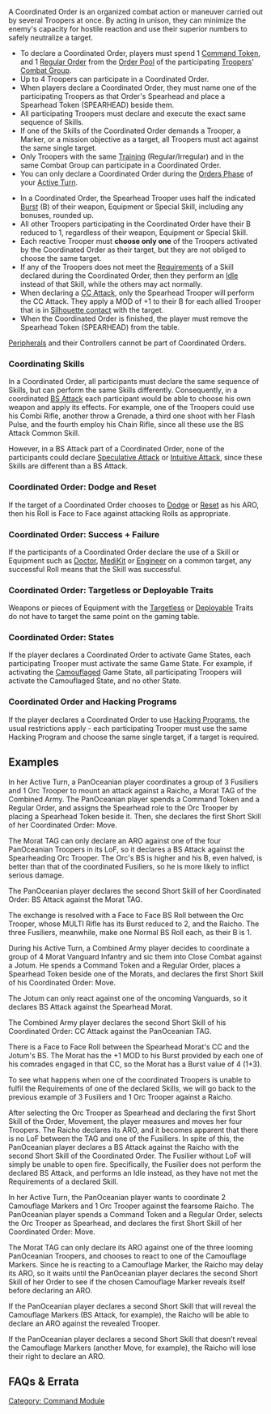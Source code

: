 {{section-command-section}}


{{n4only}}
{{n4}}
A Coordinated Order is an organized combat action or maneuver carried out by several Troopers at once. By acting in unison, they can minimize the enemy's capacity for hostile reaction and use their superior numbers to safely neutralize a target.

{{image | name=spearhead0.jpg | style=128 }}

{{skillbox |black| COORDINATED ORDER | }}
{{skill-label | Attack/Movement }}
{{requirements}}
* To declare a Coordinated Order, players must spend 1 [[Command Token]], and 1 [[Regular Order]] from the [[Order Pool]] of the participating [[Trooper]]s' [[Combat Group]].
* Up to 4 Troopers can participate in a Coordinated Order.
* When players declare a Coordinated Order, they must name one of the participating Troopers as that Order's Spearhead and place a Spearhead Token (SPEARHEAD) beside them.
* All participating Troopers must declare and execute the exact same sequence of Skills.
* If one of the Skills of the Coordinated Order demands a Trooper, a Marker, or a mission objective as a target, all Troopers must act against the same single target.
* Only Troopers with the same [[Training]] (Regular/Irregular) and in the same Combat Group can participate in a Coordinated Order.
* You can only declare a Coordinated Order during the [[Orders Phase]] of your [[Active Turn]].
{{effects}}
* In a Coordinated Order, the Spearhead Trooper uses half the indicated [[Burst]] (B) of their weapon, Equipment or Special Skill, including any bonuses, rounded up.
* All other Troopers participating in the Coordinated Order have their B reduced to 1, regardless of their weapon, Equipment or Special Skill.
* Each reactive Trooper must '''choose only one''' of the Troopers activated by the Coordinated Order as their target, but they are not obliged to choose the same target.
* If any of the Troopers does not meet the [[Requirements]] of a Skill declared during the Coordinated Order, then they perform an [[Idle]] instead of that Skill, while the others may act normally.
* When declaring a [[CC Attack]], only the Spearhead Trooper will perform the CC Attack. They apply a MOD of +1 to their B for each allied Trooper that is in [[Silhouette contact]] with the target.
* When the Coordinated Order is finished, the player must remove the Spearhead Token (SPEARHEAD) from the table.


{{important-start}}
[[Peripheral]]s and their Controllers cannot be part of Coordinated Orders. 
{{important-end}}


===Coordinating Skills===
In a Coordinated Order, all participants must declare the same sequence of Skills, but can perform the same Skills differently. Consequently, in a coordinated [[BS Attack]] each participant would be able to choose his own weapon and apply its effects. For example, one of the Troopers could use his Combi Rifle, another throw a Grenade, a third one shoot with her Flash Pulse, and the fourth employ his Chain Rifle, since all these use the BS Attack Common Skill.

However, in a BS Attack part of a Coordinated Order, none of the participants could declare [[Speculative Attack]] or [[Intuitive Attack]], since these Skills are different than a BS Attack.


===Coordinated Order: Dodge and Reset===
If the target of a Coordinated Order chooses to [[Dodge]] or [[Reset]] as his ARO, then his Roll is Face to Face against attacking Rolls as appropriate.


===Coordinated Order: Success + Failure===
If the participants of a Coordinated Order declare the use of a Skill or Equipment such as [[Doctor]], [[MediKit]] or [[Engineer]] on a common target, any successful Roll means that the Skill was successful.


===Coordinated Order: Targetless or Deployable Traits===
Weapons or pieces of Equipment with the [[Targetless]] or [[Deployable]] Traits do not have to target the same point on the gaming table. 


===Coordinated Order: States===
If the player declares a Coordinated Order to activate Game States, each participating Trooper must activate the same Game State. For example, if activating the [[Camouflaged]] Game State, all participating Troopers will activate the Camouflaged State, and no other State.


===Coordinated Order and Hacking Programs===
If the player declares a Coordinated Order to use [[Hacking Program]]s, the usual restrictions apply - each participating Trooper must use the same Hacking Program and choose the same single target, if a target is required. 


== Examples ==

{{greybox-start | Coordinated Order Example: Movement + BS Attack}}
In her Active Turn, a PanOceanian player coordinates a group of 3 Fusiliers and 1 Orc Trooper to mount an attack against a Raicho, a Morat TAG of the Combined Army. The PanOceanian player spends a Command Token and a Regular Order, and assigns the Spearhead role to the Orc Trooper by placing a Spearhead Token beside it. Then, she declares the first Short Skill of her Coordinated Order: Move.


The Morat TAG can only declare an ARO against one of the four PanOceanian Troopers in its LoF, so it declares a BS Attack against the Spearheading Orc Trooper. The Orc's BS is higher and his B, even halved, is better than that of the coordinated Fusiliers, so he is more likely to inflict serious damage.


The PanOceanian player declares the second Short Skill of her Coordinated Order: BS Attack against the Morat TAG.


The exchange is resolved with a Face to Face BS Roll between the Orc Trooper, whose MULTI Rifle has its Burst reduced to 2, and the Raicho. The three Fusiliers, meanwhile, make one Normal BS Roll each, as their B is 1.
{{greybox-end}}


{{greybox-start | Coordinated Order Example: Movement + CC Attack}}
During his Active Turn, a Combined Army player decides to coordinate a group of 4 Morat Vanguard Infantry and sic them into Close Combat against a Jotum. He spends a Command Token and a Regular Order, places a Spearhead Token beside one of the Morats, and declares the first Short Skill of his Coordinated Order: Move.


The Jotum can only react against one of the oncoming Vanguards, so it declares BS Attack against the Spearhead Morat.


The Combined Army player declares the second Short Skill of his Coordinated Order: CC Attack against the PanOceanian TAG.


There is a Face to Face Roll between the Spearhead Morat's CC and the Jotum's BS. The Morat has the +1 MOD to his Burst provided by each one of his comrades engaged in that CC, so the Morat has a Burst value of 4 (1+3).
{{greybox-end}}


{{greybox-start | Coordinated Order Example: Failed Activation}}
To see what happens when one of the coordinated Troopers is unable to fulfil the Requirements of one of the declared Skills, we will go back to the previous example of 3 Fusiliers and 1 Orc Trooper against a Raicho.


After selecting the Orc Trooper as Spearhead and declaring the first Short Skill of the Order, Movement, the player measures and moves her four Troopers. The Raicho declares its ARO, and it becomes apparent that there is no LoF between the TAG and one of the Fusiliers. In spite of this, the PanOceanian player declares a BS Attack against the Raicho with the second Short Skill of the Coordinated Order. The Fusilier without LoF will simply be unable to open fire. Specifically, the Fusilier does not perform the declared BS Attack, and performs an Idle instead, as they have not met the Requirements of a declared Skill.
{{greybox-end}}


{{greybox-start | Coordinated Order Example: Coordinating Troopers in Marker States }}
In her Active Turn, the PanOceanian player wants to coordinate 2 Camouflage Markers and 1 Orc Trooper against the fearsome Raicho. The PanOceanian player spends a Command Token and a Regular Order, selects the Orc Trooper as Spearhead, and declares the first Short Skill of her Coordinated Order: Move.


The Morat TAG can only declare its ARO against one of the three looming PanOceanian Troopers, and chooses to react to one of the Camouflage Markers. Since he is reacting to a Camouflage Marker, the Raicho may delay its ARO, so it waits until the PanOceanian player declares the second Short Skill of her Order to see if the chosen Camouflage Marker reveals itself before declaring an ARO.


If the PanOceanian player declares a second Short Skill that will reveal the Camouflage Markers (BS Attack, for example), the Raicho will be able to declare an ARO against  the revealed Trooper. 
  

If the PanOceanian player declares a second Short Skill that doesn’t reveal the Camouflage Markers (another Move, for example), the Raicho will lose their right to declare an ARO.
{{greybox-end}}


== FAQs & Errata ==

{{faqbox |
type = faq |
title = N4 FAQ |
version = Updated 1.1.1, Dec 2021 |
q = Q: If several Troopers are activated at once (for example a Coordinated Order or a Fireteam) and one of them uses Stealth while outside a reactive Trooper's ZoC or Hacking Area, can the Trooper that used Stealth be chosen as the target of AROs? |
a = <s>A: Yes, but the ARO will only be considered valid if the Stealth user performs a Skill that allows AROs.</s>
{{erratahighlight}}A: Yes, but the ARO will become an Idle if the Stealth user does not declare a Skill that allows AROs.{{erratahighlight-end}} |
related = [[Coordinated Orders]], [[Fireteams in the Active Turn]], [[Stealth]] }}


{{faqbox |
type = faq |
title = N4 FAQ |
version = 1.0, Jan 2021 |
q = Q: If a Trooper uses an Airborne Deployment Skill to deploy onto the table via a Coordinated Order or an Impetuous activation, what happens to their own Order? |
a = A: In this situation they will lose their own Order. |
related = [[Combat Jump]], [[Coordinated Orders]], [[Impetuous]], [[Parachutist]] }}


{{faqbox |
type = faq |
title = N4 FAQ |
version = 1.2, Jan 2022 |
q = Q: If multiple Troopers use Surprise Attack against the same target, for example via a Coordinated Order, or a Controller and Peripheral, do the Surprise Attack MODs stack with each other? |
a = A: No. Each Trooper's Surprise Attack MOD will be applied separately. For example if a Trooper is the target of two attackers using Surprise Attack, they will only suffer one Surprise Attack MOD if they Dodge, or Attack one of the Active Troopers. |
related = [[Coordinated Orders]], [[Peripheral]], [[Surprise Attack]] }}


{{faqbox |
type = faq |
title = N4 FAQ |
version = 1.3, Nov 2022 |
q = Q: Can a Controller be part of a Fireteam or Coordinated Order if its Peripheral is Isolated, Disconnected, Dead, etc? |
a = A: No. |
related = [[Coordinated Orders]], [[Fireteams: Basic Rules]], [[Peripheral]] }}


{{section-command-section}}

{{n4end}}



[[Category: Command Module]]